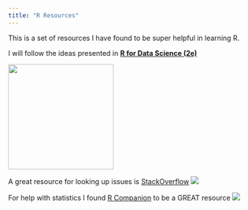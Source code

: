 ```yaml
---
title: "R Resources"
---
```


This is a set of resources I have found to be super helpful in learning R.

I will follow the ideas presented in [**R for Data Science (2e)**](https://r4ds.hadley.nz/)

[![](/images/r4datascience.png){width="214"}](https://r4ds.hadley.nz/)

A great resource for looking up issues is [StackOverflow](https://stackoverflow.com/) [![](/images/stackoverflow.png)](https://stackoverflow.com/)

For help with statistics I found [R Companion](https://rcompanion.org/handbook/) to be a GREAT resource [![](/images/rcompanion.png)](https://rcompanion.org/handbook/)
